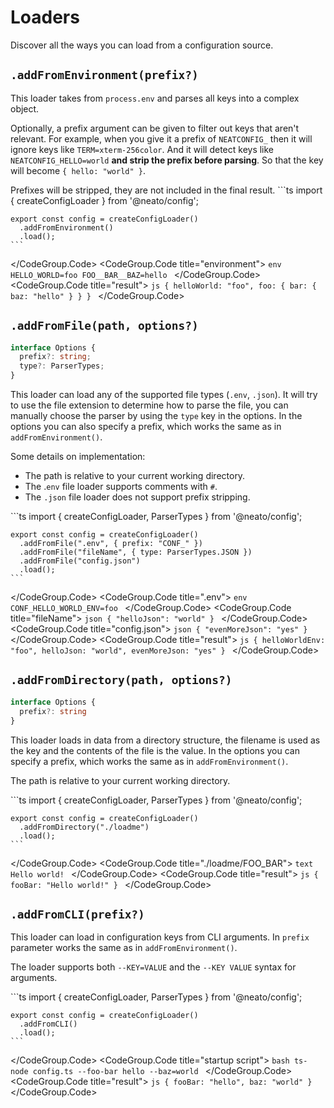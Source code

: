 # Loaders
Discover all the ways you can load from a configuration source.

## `.addFromEnvironment(prefix?)`

This loader takes from `process.env` and parses all keys into a complex object.

Optionally, a prefix argument can be given to filter out keys that aren't relevant. For example, when you give it a prefix of `NEATCONFIG_` then it will ignore keys like `TERM=xterm-256color`. And it will detect keys like `NEATCONFIG_HELLO=world` **and strip the prefix before parsing**. So that the key will become `{ hello: "world" }`.

<Warning>
Prefixes will be stripped, they are not included in the final result.
</Warning>

<CodeGroup>
  <CodeGroup.Code title="config.ts">
    ```ts
    import { createConfigLoader } from '@neato/config';

    export const config = createConfigLoader()
      .addFromEnvironment()
      .load();
    ```
  </CodeGroup.Code>
  <CodeGroup.Code title="environment">
    ```env
    HELLO_WORLD=foo
    FOO__BAR__BAZ=hello
    ```
  </CodeGroup.Code>
  <CodeGroup.Code title="result">
    ```js
    {
      helloWorld: "foo",
      foo: {
        bar: {
          baz: "hello"
        }
      }
    }
    ```
  </CodeGroup.Code>
</CodeGroup>



## `.addFromFile(path, options?)`
```ts
interface Options {
  prefix?: string;
  type?: ParserTypes;
}
```

This loader can load any of the supported file types (`.env`, `.json`).
It will try to use the file extension to determine how to parse the file, you can manually choose the parser by using the `type` key in the options. In the options you can also specify a prefix, which works the same as in `addFromEnvironment()`.

Some details on implementation:
 - The path is relative to your current working directory.
 - The .`env` file loader supports comments with `#`.
 - The `.json` file loader does not support prefix stripping.

<CodeGroup>
  <CodeGroup.Code title="config.ts">
    ```ts
    import { createConfigLoader, ParserTypes } from '@neato/config';

    export const config = createConfigLoader()
      .addFromFile(".env", { prefix: "CONF_" })
      .addFromFile("fileName", { type: ParserTypes.JSON })
      .addFromFile("config.json")
      .load();
    ```
  </CodeGroup.Code>
  <CodeGroup.Code title=".env">
    ```env
    CONF_HELLO_WORLD_ENV=foo
    ```
  </CodeGroup.Code>
  <CodeGroup.Code title="fileName">
    ```json
    {
      "helloJson": "world"
    }
    ```
  </CodeGroup.Code>
  <CodeGroup.Code title="config.json">
    ```json
    {
      "evenMoreJson": "yes"
    }
    ```
  </CodeGroup.Code>
  <CodeGroup.Code title="result">
    ```js
    {
      helloWorldEnv: "foo",
      helloJson: "world",
      evenMoreJson: "yes"
    }
    ```
  </CodeGroup.Code>
</CodeGroup>


## `.addFromDirectory(path, options?)`
```ts
interface Options {
  prefix?: string
}
```

This loader loads in data from a directory structure, the filename is used as the key and the contents of the file is the value. In the options you can specify a prefix, which works the same as in `addFromEnvironment()`.

The path is relative to your current working directory.

<CodeGroup>
  <CodeGroup.Code title="config.ts">
    ```ts
    import { createConfigLoader, ParserTypes } from '@neato/config';

    export const config = createConfigLoader()
      .addFromDirectory("./loadme")
      .load();
    ```
  </CodeGroup.Code>
  <CodeGroup.Code title="./loadme/FOO_BAR">
    ```text
    Hello world!
    ```
  </CodeGroup.Code>
  <CodeGroup.Code title="result">
    ```js
    {
      fooBar: "Hello world!"
    }
    ```
  </CodeGroup.Code>
</CodeGroup>

## `.addFromCLI(prefix?)`

This loader can load in configuration keys from CLI arguments. In `prefix` parameter works the same as in `addFromEnvironment()`.

The loader supports both `--KEY=VALUE` and the `--KEY VALUE` syntax for arguments.

<CodeGroup>
  <CodeGroup.Code title="config.ts">
    ```ts
    import { createConfigLoader, ParserTypes } from '@neato/config';

    export const config = createConfigLoader()
      .addFromCLI()
      .load();
    ```
  </CodeGroup.Code>
  <CodeGroup.Code title="startup script">
    ```bash
    ts-node config.ts --foo-bar hello --baz=world
    ```
  </CodeGroup.Code>
  <CodeGroup.Code title="result">
    ```js
    {
      fooBar: "hello",
      baz: "world"
    }
    ```
  </CodeGroup.Code>
</CodeGroup>
